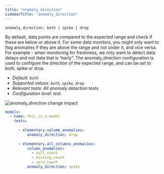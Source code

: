 ```yaml
---
title: "anomaly_direction"
sidebarTitle: "anomaly_direction"
---
```


`anomaly_direction: both | spike | drop`

By default, data points are compared to the expected range and check if these are below or above it.
For some data monitors, you might only want to flag anomalies if they are above the range and not under it, and vice versa.
For example - when monitoring for freshness, we only want to detect data delays and not data that is “early”. 
The anomaly_direction configuration is used to configure the direction of the expected range, and can be set to both, spike or drop.


- _Default: `both`_
- _Supported values: `both`, `spike`, `drop`_
- _Relevant tests: All anomaly detection tests_
- _Configuration level: test_

<Frame caption="anomaly_direction change impact">
    <img
    src="https://res.cloudinary.com/diuctyblm/image/upload/v1681301375/Anomaly%20detection%20tests/anomaly_direction_r1sdl9.png"
    alt="anomaly_direction change impact"
    />
</Frame>

<RequestExample>

```yaml test
models:
  - name: this_is_a_model
    tests:
    
      - elementary.volume_anomalies:
          anomaly_direction: drop
          
      - elementary.all_columns_anomalies:
          column_anomalies:
            - null_count
            - missing_count
            - zero_count
          anomaly_direction: spike
          
```

</RequestExample>